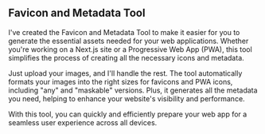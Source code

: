 ## Favicon and Metadata Tool

I've created the Favicon and Metadata Tool to make it easier for you to generate the essential assets needed for your web applications. Whether you're working on a Next.js site or a Progressive Web App (PWA), this tool simplifies the process of creating all the necessary icons and metadata.

Just upload your images, and I'll handle the rest. The tool automatically formats your images into the right sizes for favicons and PWA icons, including "any" and "maskable" versions. Plus, it generates all the metadata you need, helping to enhance your website's visibility and performance.

With this tool, you can quickly and efficiently prepare your web app for a seamless user experience across all devices.
